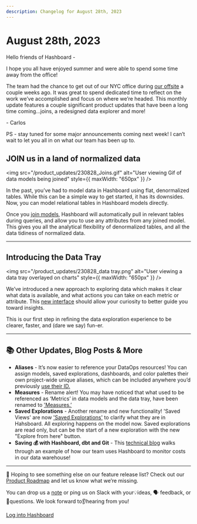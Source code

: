 ```yaml
---
description: Changelog for August 28th, 2023
---
```


# August 28th, 2023

Hello friends of Hashboard -

I hope you all have enjoyed summer and were able to spend some time away from the office! 

The team had the chance to get out of our NYC office during [our offsite](https://www.linkedin.com/feed/update/urn:li:activity:7097562653669122049) a couple weeks ago. It was great to spend dedicated time to reflect on the work we’ve accomplished and focus on where we’re headed. This monthly update features a couple significant product updates that have been a long time coming…joins, a redesigned data explorer and more!

\- Carlos

PS - stay tuned for some major announcements coming next week! I can’t wait to let you all in on what our team has been up to.


## JOIN us in a land of normalized data

<img
  src="/product_updates/230828_Joins.gif"
  alt="User viewing Gif of data models being joined"
  style={{ maxWidth: "650px" }}
/>

In the past, you’ve had to model data in Hashboard using flat, denormalized tables. While this can be a simple way to get started, it has its downsides. Now, you can model relational tables in Hashboard models directly.

Once you [join models](https://docs.hashboard.com/docs/data-modeling/model-joins), Hashboard will automatically pull in relevant tables during queries, and allow you to use any attributes from any joined model. This gives you all the analytical flexibility of denormalized tables, and all the data tidiness of normalized data.

---

## Introducing the Data Tray

<img
  src="/product_updates/230828_data tray.png"
  alt="User viewing a data tray overlayed on charts"
  style={{ maxWidth: "650px" }}
/>

We’ve introduced a new approach to exploring data which makes it clear what data is available, and what actions you can take on each metric or attribute. This [new interface](https://docs.hashboard.com/docs/visualizing-data/data-tray) should allow your curiosity to better guide you toward insights.

This is our first step in refining the data exploration experience to be clearer, faster, and (dare we say) fun-er.

---

## 📚 Other Updates, Blog Posts & More

- **Aliases** - It’s now easier to reference your DataOps resources! You can assign models, saved explorations, dashboards, and color palettes their own project-wide unique aliases, which can be included anywhere you’d previously [use their ID.](https://docs.hashboard.com/docs/data-ops/resource-identifiers)
- **Measures** - Rename alert! You may have noticed that what used to be referenced as ‘Metrics’ in data models and the data tray, have been renamed to ['Measures.’](https://docs.hashboard.com/docs/data-modeling/measures)
- **Saved Explorations** - Another rename and new functionality! 'Saved Views' are now ['Saved Explorations'](https://docs.hashboard.com/docs/visualizing-data/explorations) to clarify what they are in Hahsboard. All exploring happens on the model now. Saved explorations are read only, but can be the start of a new exploration with the new "Explore from here" button.
- **Saving 💰 with Hashboard, dbt and Git** - This [technical blog](https://hashboard.com/blog/monitoring-bigquery-costs-in-glean-with-dbt-and-github-actions) walks through an example of how our team uses Hashboard to monitor costs in our data warehouse! 

---

👀 Hoping to see something else on our feature release list? Check out our [Product Roadmap](/product-roadmap) and let us know what we’re missing.

You can drop us a [note](mailto:support@hashboard.com?subject=null&body=null) or ping us on Slack with your💡ideas, 🗣 feedback, or 🙋questions. We look forward to👂hearing from you!

[Log into Hashboard](https://hashboard.com/app)
